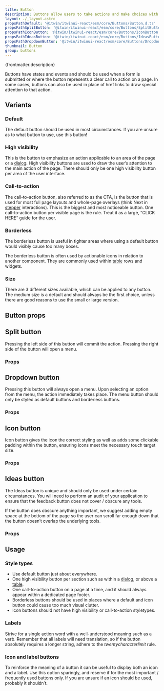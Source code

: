 ```yaml
---
title: Button
description: Buttons allow users to take actions and make choices with a single tap or click.
layout: ./_layout.astro
propsPathDefault: '@itwin/itwinui-react/esm/core/Buttons/Button.d.ts'
propsPathSplitButton: '@itwin/itwinui-react/esm/core/Buttons/SplitButton.d.ts'
propsPathIconButton: '@itwin/itwinui-react/esm/core/Buttons/IconButton.d.ts'
propsPathIdeasButton: '@itwin/itwinui-react/esm/core/Buttons/IdeasButton.d.ts'
propsPathDropdownButton: '@itwin/itwinui-react/esm/core/Buttons/DropdownButton.d.ts'
thumbnail: Button
group: buttons
---
```



<p>{frontmatter.description}</p>

<LiveExample src='Button.main.tsx'>
  <AllExamples.ButtonMainExample client:load />
</LiveExample>

Buttons have states and events and should be used when a form is submitted or where the button represents a clear call to action on a page.
In some cases, buttons can also be used in place of href links to draw special attention to that action.

## Variants

### Default

The default button should be used in most circumstances. If you are unsure as to what button to use, use this button!

<LiveExample src='Button.default.tsx'>
  <AllExamples.ButtonDefaultExample client:load />
</LiveExample>

### High visibility

This is the button to emphasize an action applicable to an area of the page or a [dialog](dialog). High visibility buttons are used to draw the user’s attention to the main action of the page.
There should only be one high visibility button per area of the user interface.

<LiveExample src='Button.highvisibility.tsx'>
  <AllExamples.ButtonHighVisibilityExample client:load />
</LiveExample>

### Call-to-action

The call-to-action button, also referred to as the CTA, is the button that is used for most full page layouts and whole-page overlays (think Next in [stepper](stepper) interactions). This is the biggest and most noticeable button.
One call-to-action button per visible page is the rule. Treat it as a large, “CLICK HERE” guide for the user.

<LiveExample src='Button.cta.tsx'>
  <AllExamples.ButtonCTAExample client:load />
</LiveExample>

### Borderless

The borderless button is useful in tighter areas where using a default button would visibly cause too many boxes.

<LiveExample src='Button.borderless.tsx'>
  <AllExamples.ButtonBorderlessExample client:load />
</LiveExample>

The borderless button is often used by actionable icons in relation to another component.
They are commonly used within [table](table) rows and widgets.

### Size

There are 3 different sizes available, which can be applied to any button. The medium size is a default and should always be the first choice, unless there are good reasons to use the small or large version.

<LiveExample src='Button.size.tsx'>
  <AllExamples.ButtonSizeExample client:load />
</LiveExample>

## Button props

<PropsTable path={frontmatter.propsPathDefault} />

## Split button

Pressing the left side of this button will commit the action. Pressing the right side of the button will open a menu.

<LiveExample src='SplitButton.main.tsx'>
  <AllExamples.SplitButtonMainExample client:load />
</LiveExample>

### Props

<PropsTable path={frontmatter.propsPathSplitButton} />

## Dropdown button

Pressing this button will always open a menu. Upon selecting an option from the menu, the action immediately takes place. The menu button should only be styled as default buttons and borderless buttons.

<LiveExample src='DropdownButton.main.tsx'>
  <AllExamples.DropdownButtonMainExample client:load />
</LiveExample>

### Props

<PropsTable path={frontmatter.propsPathDropdownButton} />

## Icon button

Icon button gives the icon the correct styling as well as adds some clickable padding within the button, ensuring icons meet the necessary touch target size.

<LiveExample src='IconButton.main.tsx'>
  <AllExamples.IconButtonMainExample client:load />
</LiveExample>

### Props

<PropsTable path={frontmatter.propsPathIconButton} />

## Ideas button

The Ideas button is unique and should only be used under certain circumstances. You will need to perform an audit of your application to ensure that the feedback button does not cover / obscure any tools.

<LiveExample src='IdeasButton.main.tsx'>
  <AllExamples.IdeasButtonMainExample client:load />
</LiveExample>

If the button does obscure anything important, we suggest adding empty space at the bottom of the page so the user can scroll far enough down that the button doesn’t overlap the underlying tools.

### Props

<PropsTable path={frontmatter.propsPathIdeasButton} />

## Usage

### Style types

- Use default button just about everywhere.
- One high visibility button per section such as within a [dialog](dialog), or above a [table](table).
- One call-to-action button on a page at a time, and it should always appear within a dedicated page footer.
- Borderless buttons should be used in places where a default and icon button could cause too much visual clutter.
- Icon buttons should not have high visibility or call-to-action styletypes.

### Labels

Strive for a single action word with a well-understood meaning such as a verb. Remember that all labels will need translation, so if the button absolutely requires a longer string, adhere to the _twentycharacterlimit_ rule.

### Icon and label buttons

To reinforce the meaning of a button it can be useful to display both an icon and a label. Use this option sparingly, and reserve if for the most important / frequently used buttons only. If you are unsure if an icon should be used, probably it shouldn’t.
